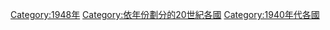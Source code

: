 [[Category:1948年|Category:1948年]]
[[Category:依年份劃分的20世紀各國|Category:依年份劃分的20世紀各國]]
[[Category:1940年代各國|Category:1940年代各國]]